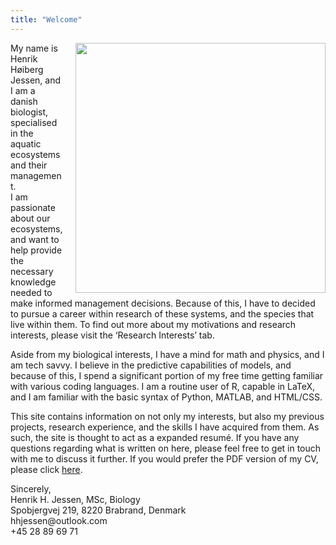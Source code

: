 ```yaml
---
title: "Welcome"
---
```

<link rel="stylesheet" href="https://cdnjs.cloudflare.com/ajax/libs/font-awesome/4.7.0/css/font-awesome.min.css">

<p><img src="img/henrik.jpg" style="float:right;width:400px;height:auto;margin-left:20px;border:no">
My name is Henrik Høiberg Jessen, and I am a danish biologist, specialised in the aquatic ecosystems and their management.  
I am passionate about our ecosystems, and want to help provide the necessary knowledge needed to make informed management decisions. Because of this, I have to decided to pursue a career within research of these systems, and the species that live within them. To find out more about my motivations and research interests, please visit the 'Research Interests' tab.  
</p>
<p>
Aside from my biological interests, I have a mind for math and physics, and I am tech savvy. I believe in the predictive capabilities of models, and because of this, I spend a significant portion of my free time getting familiar with various coding languages. I am a routine user of R, capable in LaTeX, and I am familiar with the basic syntax of Python, MATLAB, and HTML/CSS.
</p>
<p>
This site contains information on not only my interests, but also my previous projects, research experience, and the skills I have acquired from them. As such, the site is thought to act as a expanded resumé. If you have any questions regarding what is written on here, please feel free to get in touch with me to discuss it further. If you would prefer the PDF version of my CV, please click <a href="files/hhjessen_CV.pdf" download>here</a>.
</p>
<p>
Sincerely,  
Henrik H. Jessen, MSc, Biology  
Spobjergvej 219, 8220 Brabrand, Denmark  
<i class="fa fa-envelope"></i> hhjessen@outlook.com  
<i class="fa fa-phone"></i> +45 28 89 69 71